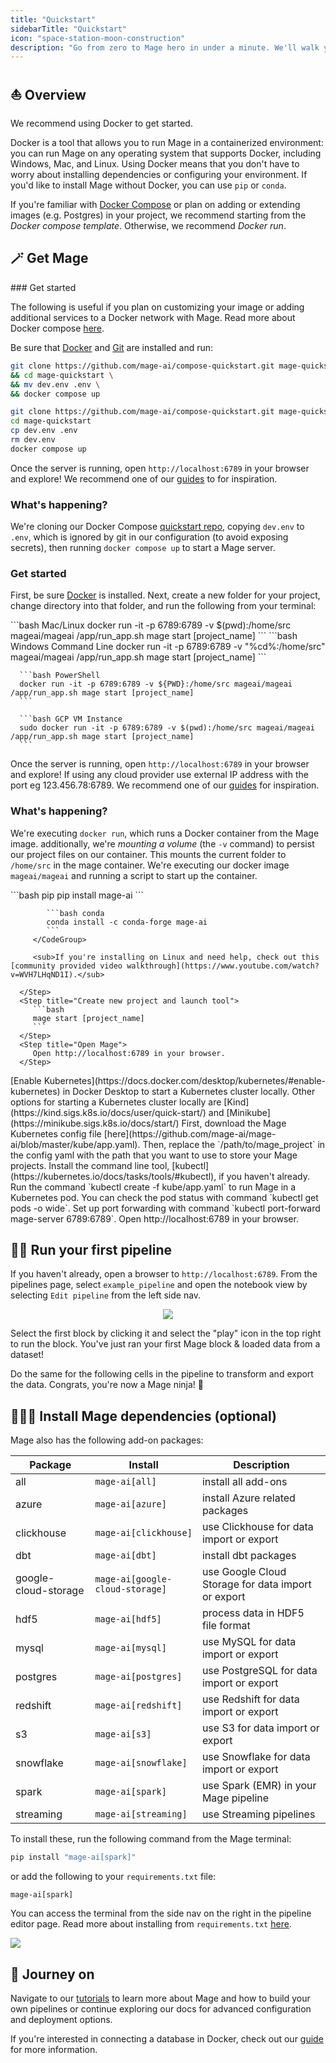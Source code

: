 ```yaml
---
title: "Quickstart"
sidebarTitle: "Quickstart"
icon: "space-station-moon-construction"
description: "Go from zero to Mage hero in under a minute. We'll walk you through installing Mage and running your first pipeline. 🦸‍♀️"
---
```

## ⛵️ Overview

We recommend using Docker to get started.

Docker is a tool that allows you to run Mage in a containerized environment: you can run Mage on any operating system that supports Docker, including Windows, Mac, and Linux. Using Docker means that you don't have to worry about installing dependencies or configuring your environment. If you'd like to install Mage without Docker, you can use `pip` or `conda`.

If you're familiar with [Docker Compose](https://docs.docker.com/compose/) or plan on adding or extending images (e.g. Postgres) in your project, we recommend starting from the _Docker compose template_. Otherwise, we recommend _Docker run_.

## 🪄 Get Mage

<AccordionGroup>
   <Accordion title="Docker compose template" icon="Docker">
   ### Get started

   The following is useful if you plan on customizing your image or adding additional services to a Docker network with Mage. Read more about Docker compose [here](https://docs.docker.com/compose/).

   Be sure that [Docker](https://docs.docker.com/engine/install/) and [Git](https://git-scm.com/book/en/v2/Getting-Started-Installing-Git) are installed and run:
   <CodeGroup>
   ```bash Mac/Linux
   git clone https://github.com/mage-ai/compose-quickstart.git mage-quickstart \
   && cd mage-quickstart \
   && mv dev.env .env \
   && docker compose up
   ```

   ```bash Windows
   git clone https://github.com/mage-ai/compose-quickstart.git mage-quickstart
   cd mage-quickstart
   cp dev.env .env
   rm dev.env
   docker compose up
   ```
   </CodeGroup>

   Once the server is running, open `http://localhost:6789` in your browser and explore! We recommend one of our [guides](/guides/overview) to for inspiration.

   ### What's happening?

   We're cloning our Docker Compose [quickstart repo](https://github.com/mage-ai/compose-quickstart.git), copying `dev.env` to `.env`, which is ignored by git in our configuration (to avoid exposing secrets), then running `docker compose up` to start a Mage server.

   </Accordion>
   <Accordion title="Docker run" icon="docker">

   ### Get started

   First, be sure [Docker](https://docs.docker.com/engine/install/) is installed. Next, create a new folder for your project, change directory into that folder, and run the following from your terminal:

   <CodeGroup>
      ```bash Mac/Linux
      docker run -it -p 6789:6789 -v $(pwd):/home/src mageai/mageai /app/run_app.sh mage start [project_name]
      ```
      ```bash Windows Command Line
      docker run -it -p 6789:6789 -v "%cd%:/home/src" mageai/mageai /app/run_app.sh mage start [project_name]
      ```

      ```bash PowerShell
      docker run -it -p 6789:6789 -v ${PWD}:/home/src mageai/mageai /app/run_app.sh mage start [project_name]
      ```

      ```bash GCP VM Instance
      sudo docker run -it -p 6789:6789 -v $(pwd):/home/src mageai/mageai /app/run_app.sh mage start [project_name]
      ```
   </CodeGroup>

   Once the server is running, open `http://localhost:6789` in your browser and explore! If using any cloud provider use external IP address with the port eg 123.456.78:6789. We recommend one of our [guides](/guides/overview) for inspiration.

   ### What's happening?

   We're executing `docker run`, which runs a Docker container from the Mage image. additionally, we're _mounting a volume_ (the `-v` command) to persist our project files on our container. This mounts the current folder to `/home/src` in the mage container. We're executing our docker image `mageai/mageai` and running a script to start up the container.

   </Accordion>
   <Accordion title="pip/conda" icon="python">
   <Steps>
      <Step title="Install Mage">
         <CodeGroup>
            ```bash pip
            pip install mage-ai
            ```

            ```bash conda
            conda install -c conda-forge mage-ai
            ```
         </CodeGroup>
         
         <sub>If you're installing on Linux and need help, check out this [community provided video walkthrough](https://www.youtube.com/watch?v=WVH7LHqND1I).</sub>

      </Step>
      <Step title="Create new project and launch tool">
         ```bash
         mage start [project_name]
         ```
      </Step>
      <Step title="Open Mage">
         Open http://localhost:6789 in your browser.
      </Step>
   </Steps>
   </Accordion>
   <Accordion title="Kubernetes" icon="network-wired">
      <Steps>
      <Step title="Start a Kubernetes cluster locally">
         [Enable Kubernetes](https://docs.docker.com/desktop/kubernetes/#enable-kubernetes) in Docker Desktop to start a Kubernetes cluster locally. Other options for starting a Kubernetes cluster locally are [Kind](https://kind.sigs.k8s.io/docs/user/quick-start/) and [Minikube](https://minikube.sigs.k8s.io/docs/start/)
      </Step>
      <Step title="Download and update Kubernetes config file">
         First, download the Mage Kubernetes config file [here](https://github.com/mage-ai/mage-ai/blob/master/kube/app.yaml).
         Then, replace the `/path/to/mage_project` in the config yaml with the path that you want to use to store your Mage projects.
      </Step>
      <Step title="Run Mage app in Kubernetes cluster">
         Install the command line tool, [kubectl](https://kubernetes.io/docs/tasks/tools/#kubectl), if you haven't already. 
         Run the command `kubectl create -f kube/app.yaml` to run Mage in a Kubernetes pod. You can check the pod status with command `kubectl get pods -o wide`.
         Set up port forwarding with command `kubectl port-forward mage-server 6789:6789`.
      </Step>
      <Step title="Open Mage">
         Open http://localhost:6789 in your browser.
      </Step>
   </Steps>
   </Accordion>
</AccordionGroup>

## 🏃‍♂️ Run your first pipeline

If you haven't already, open a browser to `http://localhost:6789`. From the pipelines page, select `example_pipeline` and open the notebook view by selecting `Edit pipeline` from the left side nav.

<p align="center">
<img src="https://github.com/mage-ai/assets/blob/main/quickstart/open-pipeline.gif?raw=True"/>
</p>

Select the first block by clicking it and select the "play" icon in the top right to run the block. You've just ran your first Mage block & loaded data from a dataset!

<Accordion title="🤔 What's a block?">
<Snippet file="whats-a-block.mdx"/>
</Accordion>

Do the same for the following cells in the pipeline to transform and export the data. Congrats, you're now a Mage ninja! 🥷

## 🧙🏻‍♂️ Install Mage dependencies (optional)

Mage also has the following add-on packages:

| Package              | Install                        | Description                                        |
| -------------------- | ------------------------------ | -------------------------------------------------- |
| all                  | `mage-ai[all]`                 | install all add-ons                                |
| azure                | `mage-ai[azure]`               | install Azure related packages                     |
| clickhouse           | `mage-ai[clickhouse]`          | use Clickhouse for data import or export           |
| dbt                  | `mage-ai[dbt]`                 | install dbt packages                               |
| google-cloud-storage | `mage-ai[google-cloud-storage]`| use Google Cloud Storage for data import or export |
| hdf5                 | `mage-ai[hdf5]`                | process data in HDF5 file format                   |
| mysql                | `mage-ai[mysql]`               | use MySQL for data import or export                |
| postgres             | `mage-ai[postgres]`            | use PostgreSQL for data import or export           |
| redshift             | `mage-ai[redshift]`            | use Redshift for data import or export             |
| s3                   | `mage-ai[s3]`                  | use S3 for data import or export                   |
| snowflake            | `mage-ai[snowflake]`           | use Snowflake for data import or export            |
| spark                | `mage-ai[spark]`               | use Spark (EMR) in your Mage pipeline              |
| streaming            | `mage-ai[streaming]`           | use Streaming pipelines                            |

To install these, run the following command from the Mage terminal:

```bash
pip install "mage-ai[spark]"
```

or add the following to your `requirements.txt` file:

```
mage-ai[spark]
```

You can access the terminal from the side nav on the right in the pipeline editor page. Read more about installing from `requirements.txt` [here](/development/dependencies/requirements).

<Frame>
<img src="https://github.com/mage-ai/assets/blob/main/terminal.png?raw=True"/>
</Frame>

## 🧭 Journey on

Navigate to our [tutorials](/guides/overview) to learn more about Mage and how to build your own pipelines or continue exploring our docs for advanced configuration and deployment options.

If you're interested in connecting a database in Docker, check out our [guide](/guides/docker/connecting-a-database) for more information.
